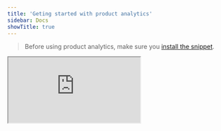 ```yaml
---
title: 'Geting started with product analytics'
sidebar: Docs
showTitle: true
---
```


> Before using product analytics, make sure you [install the snippet](/docs/getting-started/install).

<iframe
    src="https://www.youtube-nocookie.com/embed/2jQco8hEvTI?start=131"
    className="rounded shadow-xl order-2 md:order-3"
/>
<Caption>See how to install PostHog and setup autocapture in our demo video</Caption>

## Autocapture

You should enable [autocapture](/docs/product-analytics/autocapture) so you can define events retroactively.

## Custom events

You might also want to send some custom events since it's sometimes easier than defining an event using the [Toolbar](/docs/product-os/toolbar) than with autocapture.

